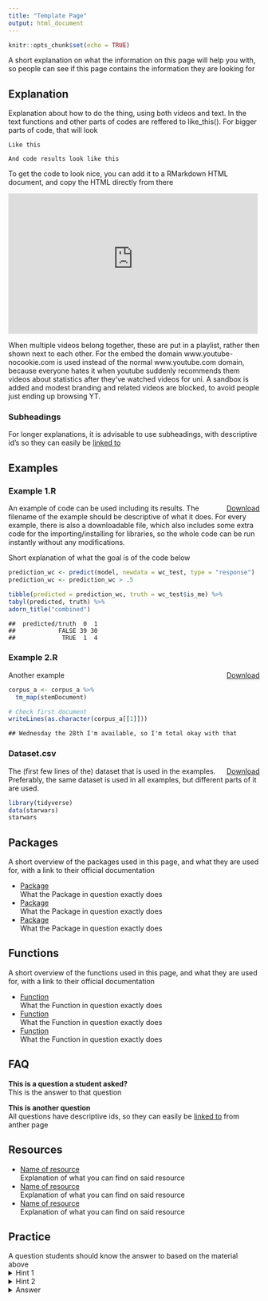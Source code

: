 ```yaml
---
title: "Template Page"
output: html_document
---
```


```r
knitr::opts_chunk$set(echo = TRUE)
```
A short explanation on what the information on this page will help you with, so people can see if this page contains the information they are looking for

## Explanation

Explanation about how to do the thing, using both videos and text. In the text functions and other parts of codes are reffered to like_this(). For bigger parts of code, that will look
``` code
Like this
```
```
And code results look like this
```

To get the code to look nice, you can add it to a RMarkdown HTML document, and copy the HTML directly from there

<iframe src="https://www.youtube-nocookie.com/embed/videoseries?playlist=au6IwOKJ4Yo,KErEm6rmbBA&amp;modestbranding=1&amp;rel=0" frameborder="0" allow="accelerometer; autoplay; clipboard-write; encrypted-media; gyroscope; picture-in-picture" sandbox="allow-scripts allow-same-origin" allowfullscreen="" width="500" height="281"></iframe>

When multiple videos belong together, these are put in a playlist, rather then shown next to each other. For the embed the domain www.youtube-nocookie.com is used instead of the normal www.youtube.com domain, because everyone hates it when youtube suddenly recommends them videos about statistics after they've watched videos for uni. A sandbox is added and modest branding and related videos are blocked, to avoid people just ending up browsing YT.

### Subheadings

For longer explanations, it is advisable to use subheadings, with descriptive id's so they can easily be [linked to](#subheadings)

## Examples {.tabset}

### Example 1.R

<a href="#" class="btn btn-primary" style="float:right;"><i class="fas fa-download"></i> Download</a>

An example of code can be used including its results. The filename of the example should be descriptive of what it does. For every example, there is also a downloadable file, which also includes some extra code for the importing/installing for libraries, so the whole code can be run instantly without any modifications.

Short explanation of what the goal is of the code below

```r
prediction_wc <- predict(model, newdata = wc_test, type = "response")
prediction_wc <- prediction_wc > .5

tibble(predicted = prediction_wc, truth = wc_test$is_me) %>% 
tabyl(predicted, truth) %>% 
adorn_title("combined")
```
```
##  predicted/truth  0  1
##            FALSE 39 30
##             TRUE  1  4
```

### Example 2.R

<a href="#" class="btn btn-primary" style="float:right;"><i class="fas fa-download"></i> Download</a>

Another example

```r
corpus_a <- corpus_a %>%
  tm_map(stemDocument)

# Check first document
writeLines(as.character(corpus_a[[1]]))
```
```
## Wednesday the 28th I'm available, so I'm total okay with that
```

### Dataset.csv

<a href="#" class="btn btn-primary" style="float:right;"><i class="fas fa-download"></i> Download</a>

The (first few lines of the) dataset that is used in the examples. Preferably, the same dataset is used in all examples, but different parts of it are used.

```r
library(tidyverse)
data(starwars)
starwars
```

## Packages

A short overview of the packages used in this page, and what they are used for, with a link to their official documentation

* [Package](https://www.rdocumentation.org/packages/base/)   
What the Package in question exactly does
* [Package](https://www.rdocumentation.org/packages/base/)   
What the Package in question exactly does
* [Package](https://www.rdocumentation.org/packages/base/)   
What the Package in question exactly does

## Functions

A short overview of the functions used in this page, and what they are used for, with a link to their official documentation

* [Function](https://www.rdocumentation.org/packages/base/versions/3.6.2/topics/function)   
What the Function in question exactly does
* [Function](https://www.rdocumentation.org/packages/base/versions/3.6.2/topics/function)   
What the Function in question exactly does
* [Function](https://www.rdocumentation.org/packages/base/versions/3.6.2/topics/function)   
What the Function in question exactly does

## FAQ
::: {#FAQ-descriptive-name}
**This is a question a student asked?**   
This is the answer to that question
:::

::: {#FAQ-another-question}
**This is another question**   
All questions have descriptive ids, so they can easily be [linked to](#FAQ-another-question) from anther page 
:::

## Resources
* [Name of resource](#)   
Explanation of what you can find on said resource
* [Name of resource](#)   
Explanation of what you can find on said resource
* [Name of resource](#)   
Explanation of what you can find on said resource

## Practice
A question students should know the answer to based on the material above
<details>
  <summary>Hint 1</summary>
  
  A hint for if the students can't think of the answer themselves to get them into the right direction
</details>
<details>
  <summary>Hint 2</summary>
  
  Another hint
</details>
<details>
  <summary>Answer</summary>
  
  <a href="#" class="btn btn-primary" style="float:right;"><i class="fas fa-download"></i> Download</a>
  
  The answer with full explanation which can be downloaded
  
  ```r
  corpus_a <- corpus_a %>%
    tm_map(stemDocument)
  
  # Check first document
  writeLines(as.character(corpus_a[[1]]))
  ```
  ```
  ## Wednesday the 28th I'm available, so I'm total okay with that
  ```
</details>
